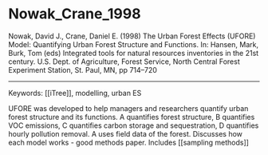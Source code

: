 # Nowak_Crane_1998  

Nowak, David J., Crane, Daniel E. (1998) The Urban Forest Effects (UFORE) Model: Quantifying Urban Forest Structure and Functions. In: Hansen, Mark, Burk, Tom (eds) Integrated tools for natural resources inventories in the 21st century. U.S. Dept. of Agriculture, Forest Service, North Central Forest Experiment Station, St. Paul, MN, pp 714–720


---

Keywords: [[iTree]], modelling, urban ES	

UFORE was developed to help managers and researchers quantify urban forest structure and its functions. A quantifies forest structure, B quantifies VOC emissions, C quantifies carbon storage and sequestration, D quantifies hourly pollution removal. A uses field data of the forest. Discusses how each model works - good methods paper. Includes [[sampling methods]]
